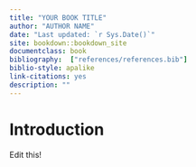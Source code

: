 ```yaml
--- 
title: "YOUR BOOK TITLE"
author: "AUTHOR NAME"
date: "Last updated: `r Sys.Date()`"
site: bookdown::bookdown_site
documentclass: book
bibliography:  ["references/references.bib"]
biblio-style: apalike
link-citations: yes
description: ""
---
```


# Introduction 

Edit this!